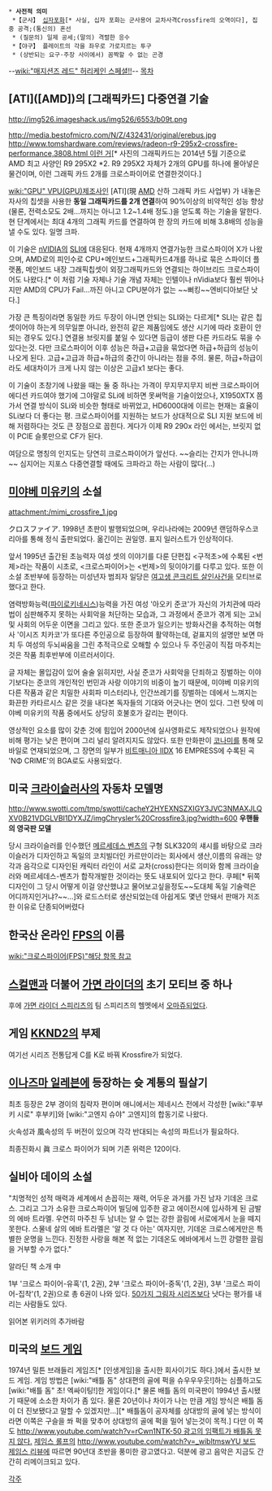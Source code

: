  * '''사전적 의미'''
  *【군사】 [[십자포화]][* 사실, 십자 포화는 군사용어 교차사격Crossfire의 오역이다], 집중 공격;(통신의) 혼선
  * (질문의) 일제 공세;(말의) 격렬한 응수
  *【야구】 플레이트의 각을 좌우로 가로지르는 투구
  * (상반되는 요구·주장 사이에서) 꼼짝할 수 없는 곤경
--[[wiki:"매지션즈 레드" 허리케인 스페셜!!]]--
[[목차]]

== [ATI]([AMD])의 [그래픽카드] 다중연결 기술 ==
http://img526.imageshack.us/img526/6553/b09t.png

http://media.bestofmicro.com/N/Z/432431/original/erebus.jpg
[[http://www.tomshardware.com/reviews/radeon-r9-295x2-crossfire-performance,3808.html 이런 거]][* 사진의 그래픽카드는 2014년 5월 기준으로 AMD 최고 사양인 R9 295X2 *2. R9 295X2 자체가 2개의 GPU를 하나에 몰아넣은 물건이며, 이런 그래픽 카드 2개를 크로스파이어로 연결한것이다.]

[[wiki:"GPU" VPU(GPU)]]제조사인 [ATI](現 [[AMD]] 산하 그래픽 카드 사업부) 가 내놓은 자사의 칩셋을 사용한 '''동일 그래픽카드를 2개 연결'''하여 90%이상의 비약적인 성능 향상(물론, 전력소모도 2배...까지는 아니고 1.2~1.4배 정도.)을 얻도록 하는 기술을 말한다. 현 단계에서는 최대 4개의 그래픽 카드를 연결하여 한 장의 카드에 비해 3.8배의 성능을 낼 수도 있다. 일명 크파.

이 기술은 [[nVIDIA]]의 [[SLI]]에 대응된다. 현재 4개까지 연결가능한 크로스파이어 X가 나왔으며, AMD로의 피인수로 CPU+메인보드+그래픽카드4개를 하나로 묶은 스파이더 플랫폼, 메인보드 내장 그래픽칩셋이 외장그래픽카드와 연결되는 하이브리드 크로스파이어도 나왔다.[* 이 처럼 기술 자체나 기술 개념 자체는 인텔이나 nVidia보다 훨씬 뛰어나지만 AMD의 CPU가 Fail...까진 아니고 CPU분야가 없는 ~~뻐킹~~엔비디아보단 낫다.]

가장 큰 특징이라면 동일한 카드 두장이 아니면 안되는 SLI와는 다르게[* SLI는 같은 칩셋이어야 하는게 의무일뿐 아니라, 완전히 같은 제품임에도 생산 시기에 따라 호환이 안되는 경우도 있다.] 연결용 브릿지를 붙일 수 있다면 등급이 생판 다른 카드라도 묶을 수 있다는것. 다만 크로스파이어 이후 성능은 하급+고급을 묶었다면 하급+하급의 성능이 나오게 된다. 고급+고급과 하급+하급의 중간이 아니라는 점을 주의. 물론, 하급+하급이라도 세대차이가 크게 나지 않는 이상은 고급x1 보다는 좋다. 

이 기술이 초창기에 나왔을 때는 둘 중 하나는 가격이 무지무지무지 비싼 크로스파이어 에디션 카드여야 했기에 그야말로 SLi에 비하면 못써먹을 기술이었으나, X1950XTX 쯤 가서 연결 방식이 SLi와 비슷한 형태로 바뀌었고, HD6000대에 이르는 현재는 효율이 SLi보다 더 좋다는 평. 크로스파이어를 지원하는 보드가 상대적으로 SLI 지원 보드에 비해 저렴하다는 것도 큰 장점으로 꼽힌다. 게다가 이제 R9 290x 라인 에서는, 브릿지 없이 PCIE 슬롯만으로 CF가 된다.

여담으로 명칭의 인지도는 당연히 크로스파이어가 앞선다. ~~슬리는 간지가 안나니까~~ 심지어는 지포스 다중연결할 때에도 크파라고 하는 사람이 많다(...)

== [[미야베 미유키]]의 소설 ==
attachment:/mimi_crossfire_1.jpg

クロスファイア. 1998년 초판이 발행되었으며, 우리나라에는 2009년 랜덤하우스코리아를 통해 정식 출판되었다. 옮긴이는 권일영. 표지 일러스트가 인상적이다.

앞서 1995년 출간된 초능력자 여성 셋의 이야기를 다룬 단편집 <구적초>에 수록된 <번제>라는 작품이 시초로, <크로스파이어>는 <번제>의 뒷이야기를 다루고 있다. 또한 이 소설 초반부에 등장하는 미성년자 범죄자 일당은 [[여고생 콘크리트 살인사건]]을 모티브로 했다고 한다.

염력방화능력([[파이로키네시스]])능력을 가진 여성 '아오키 준코'가 자신의 가치관에 따라 법이 심판해주지 못하는 사회악을 처단하는 모습과, 그 과정에서 준코가 겪게 되는 고뇌 및 사회의 어두운 이면을 그리고 있다. 또한 준코가 일으키는 방화사건을 추적하는 여형사 '이시즈 치카코'가 또다른 주인공으로 등장하여 활약하는데, 겉표지의 설명만 보면 마치 두 여성의 두뇌싸움을 그린 추적극으로 오해할 수 있으나 두 주인공이 직접 마주치는 것은 작품 최후반부에 이르러서이다.

글 자체는 몰입감이 있어 술술 읽히지만, 사실 준코가 사회악을 단죄하고 징벌하는 이야기보다는 준코의 개인적인 번민과 사랑 이야기의 비중이 높기 때문에, 미야베 미유키의 다른 작품과 같은 치밀한 사회파 미스터리나, 인간쓰레기를 징벌하는 데에서 느껴지는 화끈한 카타르시스 같은 것을 내다본 독자들의 기대와 어긋나는 면이 있다. 그런 탓에 미야베 미유키의 작품 중에서도 상당히 호불호가 갈리는 편이다. 

영상적인 요소를 많이 갖춘 것에 힘입어 2000년에 실사영화로도 제작되었으나 원작에 비해 평가는 낮은 편이며 그리 널리 알려지지도 않았다. 또한 만화판이 [[코나미]]를 통해 모바일로 연재되었으며, 그 장면의 일부가 [[비트매니아 IIDX]] 16 EMPRESS에 수록된 곡 'NΦ CRIME'의 BGA로도 사용되었다.

== 미국 [[크라이슬러]]사의 자동차 모델명 ==
http://www.swotti.com/tmp/swotti/cacheY2HYEXNSZXIGY3JVC3NMAXJLQXV0B21VDGLVBI1DYXJZ/imgChrysler%20Crossfire3.jpg?width=600
'''우핸들의 영국판 모델'''

당시 크라이슬러를 인수했던 [[메르세데스 벤츠]]의 구형 SLK320의 섀시를 바탕으로 크라이슬러가 디자인하고 독일의 코치빌더인 카르만이라는 회사에서 생산,이름의 유래는 양각과 음각으로 디자인된 캐릭터 라인이 서로 교차(cross)한다는 의미와 함께 크라이슬러와 메르세데스-벤츠가 합작개발한 것이라는 뜻도 내포되어 있다고 한다.
쿠페[* 뒤쪽 디자인이 그 당시 어떻게 이걸 양산했냐고 물어보고싶을정도~~도대체 독일 기술력은 어디까지인거냐?~~...]와 로드스터로 생산되었는데 아쉽게도 몇년 안돼서 판매가 저조한 이유로 단종되어버렸다

== 한국산 온라인 [[FPS]]의 이름 ==

[[wiki:"크로스파이어(FPS)"해당 항목 참고]]
== [[스컬맨]]과 더불어 [[가면 라이더]]의 초기 모티브 중 하나 ==
후에 [[가면 라이더 스피리츠]]의 팀 스피리츠의 헬멧에서 [[오마쥬]]되었다.

== 게임 [[KKND2]]의 부제 ==
여기선 시리즈 전통답게 C를 K로 바꿔 Krossfire가 되었다.

== [[이나즈마 일레븐]]에 등장하는 슛 계통의 필살기 ==
최초 등장은 2부 경이의 침략자 편이며 애니에서는 제네시스 전에서 각성한 [wiki:"후부키 시로" 후부키]와 [wiki:"고엔지 슈야" 고엔지]의 합동기로 나왔다.

火속성과 風속성의 두 버전이 있으며 각각 반대되는 속성의 파트너가 필요하다.

최종진화시 眞 크로스 파이어가 되며 기존 위력은 120이다.

== 실비아 데이의 소설 ==
"치명적인 성적 매력과 세계에서 손꼽히는 재력, 어두운 과거를 가진 남자 기데온 크로스. 그리고 그가 소유한 크로스파이어 빌딩에 입주한 광고 에이전시에 입사하게 된 금발의 에바 트라멜. 우연히 마주친 두 남녀는 알 수 없는 강한 끌림에 서로에게서 눈을 떼지 못한다. 스물네 살의 에바 트라멜은 '알 것 다 아는' 여자지만, 기데온 크로스에게만은 특별한 운명을 느낀다. 진정한 사랑을 해본 적 없는 기데온도 에바에게서 느낀 강렬한 끌림을 거부할 수가 없다."

알라딘 책 소개 中

1부 '크로스 파이어-유혹'(1, 2권), 2부 '크로스 파이어-중독'(1, 2권), 3부 '크로스 파이어-집착'(1, 2권)으로 총 6권이 나와 있다. [[50가지 그림자 시리즈]]보다 낫다는 평가를 내리는 사람들도 있다.

읽어본 위키러의 추가바람

== 미국의 [[보드 게임]] ==
1974년 밀튼 브래들리 게임즈[* [인생게임]을 출시한 회사이기도 하다.]에서 출시한 보드 게임. 게임 방법은 [wiki:"배틀 돔" 상대편의 골에 퍽을 슈우우우웃!]하는 심플하고도 [wiki:"배틀 돔" 초! 엑싸이팅!]한 게임이다.[* 물론 배틀 돔의 미국판이 1994년 출시됐기 때문에 소소한 차이가 좀 있다. 물론 20년이나 차이가 나는 만큼 게임 방식은 배틀 돔이 더 진보됐다고 말할 수 있겠지만...][* 배틀돔이 공자체를 상대방의 골에 넣는 방식이라면 이쪽은 구슬을 쏴 퍽을 맞추어 상대방의 골에 퍽을 밀어 넣는것이 목적.] 다만 이 쪽도 [[http://www.youtube.com/watch?v=rCwn1NTK-50 광고의 임팩트가 배틀돔 못지 않다.]] [[제임스 롤프]]의 [[http://www.youtube.com/watch?v=_wibltmswYU 보드 제임스 리뷰에]] 따르면 90년대 초반을 풍미한 광고였다고. 덕분에 광고 음악은 지금도 간간히 리메이크되고 있다.
 
[[각주]]
